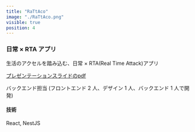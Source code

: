 ```yaml
---
title: "RaTtAco"
image: "./RaTtAco.png"
visible: true
position: 4
---
```


### 日常 × RTA アプリ

生活のアクセルを踏み込む、日常 × RTA(Real Time Attack)アプリ

<a href="" target="_blank" rel="noopener noreferrer">
  プレゼンテーションスライドのpdf
</a>

バックエンド担当
(フロントエンド 2 人、デザイン 1 人、バックエンド 1 人で開発)

#### 技術

React, NestJS
